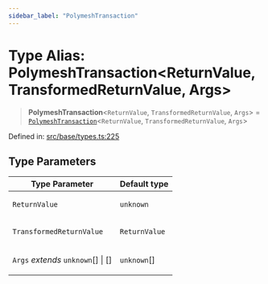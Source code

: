 ```yaml
---
sidebar_label: "PolymeshTransaction"
---
```


# Type Alias: PolymeshTransaction\<ReturnValue, TransformedReturnValue, Args\>

> **PolymeshTransaction**\<`ReturnValue`, `TransformedReturnValue`, `Args`\> = [`PolymeshTransaction`](../../PolymeshTransaction/classes/PolymeshTransaction.mdx)\<`ReturnValue`, `TransformedReturnValue`, `Args`\>

Defined in: [src/base/types.ts:225](https://github.com/PolymeshAssociation/polymesh-sdk/blob/bee6a2fe7a8ce5db42a6982e793782182cde2153/src/base/types.ts#L225)

## Type Parameters

<table>
<thead>
<tr>
<th>Type Parameter</th>
<th>Default type</th>
</tr>
</thead>
<tbody>
<tr>
<td>

`ReturnValue`

</td>
<td>

`unknown`

</td>
</tr>
<tr>
<td>

`TransformedReturnValue`

</td>
<td>

`ReturnValue`

</td>
</tr>
<tr>
<td>

`Args` *extends* `unknown`[] \| \[\]

</td>
<td>

`unknown`[]

</td>
</tr>
</tbody>
</table>
